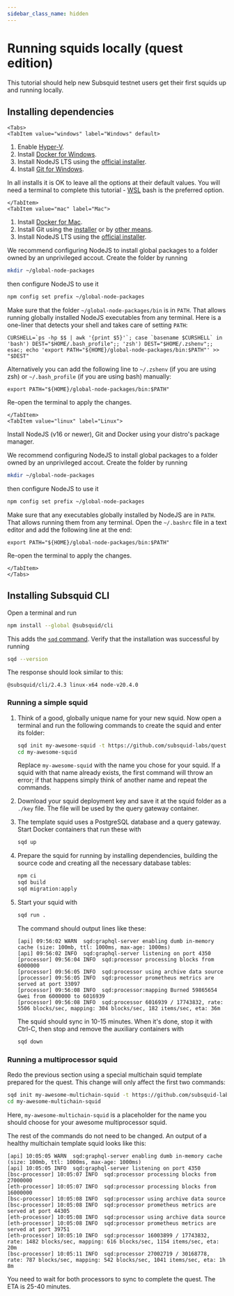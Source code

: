 ```yaml
---
sidebar_class_name: hidden
---
```



# Running squids locally (quest edition)

This tutorial should help new Subsquid testnet users get their first squids up and running locally.

## Installing dependencies

```mdx-code-block
<Tabs>
<TabItem value="windows" label="Windows" default>
```
1. Enable [Hyper-V](https://learn.microsoft.com/en-us/virtualization/hyper-v-on-windows/quick-start/enable-hyper-v).
2. Install [Docker for Windows](https://docs.docker.com/desktop/install/windows-install/).
3. Install NodeJS LTS using the [official installer](https://nodejs.org/en/download).
4. Install [Git for Windows](https://git-scm.com/download/win).

In all installs it is OK to leave all the options at their default values. You will need a terminal to complete this tutorial - [WSL](https://learn.microsoft.com/en-us/windows/wsl/install) bash is the preferred option.
```mdx-code-block
</TabItem>
<TabItem value="mac" label="Mac">
```
1. Install [Docker for Mac](https://docs.docker.com/desktop/install/mac-install/).
2. Install Git using the [installer](https://sourceforge.net/projects/git-osx-installer/) or by [other means](https://git-scm.com/download/mac).
3. Install NodeJS LTS using the [official installer](https://nodejs.org/en/download).

We recommend configuring NodeJS to install global packages to a folder owned by an unprivileged accout. Create the folder by running
```bash
mkdir ~/global-node-packages
```
then configure NodeJS to use it
```bash
npm config set prefix ~/global-node-packages
```
Make sure that the folder `~/global-node-packages/bin` is in `PATH`. That allows running globally installed NodeJS executables from any terminal. Here is a one-liner that detects your shell and takes care of setting `PATH`:
```
CURSHELL=`ps -hp $$ | awk '{print $5}'`; case `basename $CURSHELL` in 'bash') DEST="$HOME/.bash_profile";; 'zsh') DEST="$HOME/.zshenv";; esac; echo 'export PATH="${HOME}/global-node-packages/bin:$PATH"' >> "$DEST"
```
Alternatively you can add the following line to `~/.zshenv` (if you are using zsh) or `~/.bash_profile` (if you are using bash) manually:
```
export PATH="${HOME}/global-node-packages/bin:$PATH"
```

Re-open the terminal to apply the changes.

```mdx-code-block
</TabItem>
<TabItem value="linux" label="Linux">
```
Install NodeJS (v16 or newer), Git and Docker using your distro's package manager.

We recommend configuring NodeJS to install global packages to a folder owned by an unprivileged accout. Create the folder by running
```bash
mkdir ~/global-node-packages
```
then configure NodeJS to use it
```bash
npm config set prefix ~/global-node-packages
```
Make sure that any executables globally installed by NodeJS are in `PATH`. That allows running them from any terminal. Open the `~/.bashrc` file in a text editor and add the following line at the end:
```
export PATH="${HOME}/global-node-packages/bin:$PATH"
```
Re-open the terminal to apply the changes.

```mdx-code-block
</TabItem>
</Tabs>
```

## Installing Subsquid CLI

Open a terminal and run
```bash
npm install --global @subsquid/cli
```
This adds the [`sqd` command](/squid-cli). Verify that the installation was successful by running
```bash
sqd --version
```
The response should look similar to this:
```
@subsquid/cli/2.4.3 linux-x64 node-v20.4.0
```

### Running a simple squid

1. Think of a good, globally unique name for your new squid. Now open a terminal and run the following commands to create the squid and enter its folder:
   ```bash
   sqd init my-awesome-squid -t https://github.com/subsquid-labs/quest-single-chain-squid-0
   cd my-awesome-squid
   ```
   Replace `my-awesome-squid` with the name you chose for your squid. If a squid with that name already exists, the first command will throw an error; if that happens simply think of another name and repeat the commands.

2. Download your squid deployment key and save it at the squid folder as a `./key` file. The file will be used by the query gateway container.

3. The template squid uses a PostgreSQL database and a query gateway. Start Docker containers that run these with
   ```bash
   sqd up
   ```
4. Prepare the squid for running by installing dependencies, building the source code and creating all the necessary database tables:
   ```bash
   npm ci
   sqd build
   sqd migration:apply
   ```
5. Start your squid with
   ```bash
   sqd run .
   ```
   The command should output lines like these:
   ```
   [api] 09:56:02 WARN  sqd:graphql-server enabling dumb in-memory cache (size: 100mb, ttl: 1000ms, max-age: 1000ms)
   [api] 09:56:02 INFO  sqd:graphql-server listening on port 4350
   [processor] 09:56:04 INFO  sqd:processor processing blocks from 6000000
   [processor] 09:56:05 INFO  sqd:processor using archive data source
   [processor] 09:56:05 INFO  sqd:processor prometheus metrics are served at port 33097
   [processor] 09:56:08 INFO  sqd:processor:mapping Burned 59865654 Gwei from 6000000 to 6016939
   [processor] 09:56:08 INFO  sqd:processor 6016939 / 17743832, rate: 5506 blocks/sec, mapping: 304 blocks/sec, 182 items/sec, eta: 36m
   ```
   The squid should sync in 10-15 minutes. When it's done, stop it with Ctrl-C, then stop and remove the auxiliary containers with
   ```bash
   sqd down
   ```

### Running a multiprocessor squid

Redo the previous section using a special multichain squid template prepared for the quest. This change will only affect the first two commands:
```bash
sqd init my-awesome-multichain-squid -t https://github.com/subsquid-labs/quest-multi-chain-squid-0
cd my-awesome-multichain-squid
```
Here, `my-awesome-multichain-squid` is a placeholder for the name you should choose for your awesome multiprocessor squid.

The rest of the commands do not need to be changed. An output of a healthy multichain template squid looks like this:
```
[api] 10:05:05 WARN  sqd:graphql-server enabling dumb in-memory cache (size: 100mb, ttl: 1000ms, max-age: 1000ms)
[api] 10:05:05 INFO  sqd:graphql-server listening on port 4350
[bsc-processor] 10:05:07 INFO  sqd:processor processing blocks from 27000000
[eth-processor] 10:05:07 INFO  sqd:processor processing blocks from 16000000
[bsc-processor] 10:05:08 INFO  sqd:processor using archive data source
[bsc-processor] 10:05:08 INFO  sqd:processor prometheus metrics are served at port 44305
[eth-processor] 10:05:08 INFO  sqd:processor using archive data source
[eth-processor] 10:05:08 INFO  sqd:processor prometheus metrics are served at port 39751
[eth-processor] 10:05:10 INFO  sqd:processor 16003899 / 17743832, rate: 1482 blocks/sec, mapping: 616 blocks/sec, 1154 items/sec, eta: 20m
[bsc-processor] 10:05:11 INFO  sqd:processor 27002719 / 30168778, rate: 787 blocks/sec, mapping: 542 blocks/sec, 1041 items/sec, eta: 1h 8m
```
You need to wait for both processors to sync to complete the quest. The ETA is 25-40 minutes.
